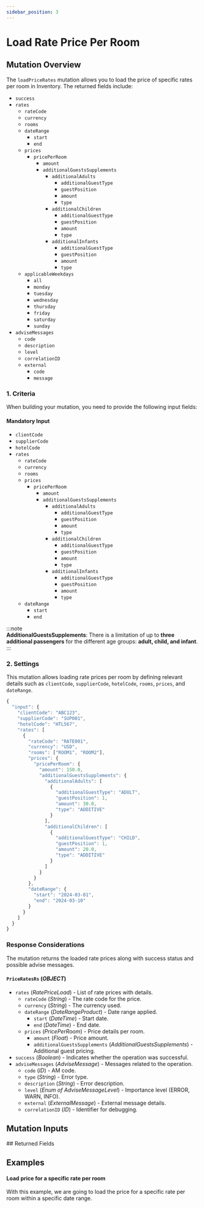 ```yaml
---
sidebar_position: 3
---
```




# Load Rate Price Per Room

## Mutation Overview

The `loadPriceRates` mutation allows you to load the price of specific rates per room in Inventory. The returned fields include:

* `success`
* `rates`
    * `rateCode`
    * `currency`
    * `rooms`
    * `dateRange`
        * `start`
        * `end`
    * `prices`
        * `pricePerRoom`
            * `amount`
            * `additionalGuestsSupplements`
                * `additionalAdults`
                    * `additionalGuestType`
                    * `guestPosition`
                    * `amount`
                    * `type`
                * `additionalChildren`
                    * `additionalGuestType`
                    * `guestPosition`
                    * `amount`
                    * `type`
                * `additionalInfants`
                    * `additionalGuestType`
                    * `guestPosition`
                    * `amount`
                    * `type`
    * `applicableWeekdays`
        * `all`
        * `monday`
        * `tuesday`
        * `wednesday`
        * `thursday`
        * `friday`
        * `saturday`
        * `sunday`
* `adviseMessages`
    * `code`
    * `description`
    * `level`
    * `correlationID`
    * `external`
        * `code`
        * `message`

### 1. Criteria

When building your mutation, you need to provide the following input fields:

#### Mandatory Input
* `clientCode`
* `supplierCode`
* `hotelCode`
* `rates`
    * `rateCode`
    * `currency`
    * `rooms`
    * `prices`
        * `pricePerRoom`
            * `amount`
            * `additionalGuestsSupplements`
                * `additionalAdults`
                    * `additionalGuestType`
                    * `guestPosition`
                    * `amount`
                    * `type`
                * `additionalChildren`
                    * `additionalGuestType`
                    * `guestPosition`
                    * `amount`
                    * `type`
                * `additionalInfants`
                    * `additionalGuestType`
                    * `guestPosition`
                    * `amount`
                    * `type`
    * `dateRange`
        * `start`
        * `end`

:::note  
**AdditionalGuestsSupplements**: There is a limitation of up to **three additional passengers** for the different age groups: **adult, child, and infant**.  
:::  

### 2. Settings

This mutation allows loading rate prices per room by defining relevant details such as `clientCode`, `supplierCode`, `hotelCode`, `rooms`, `prices`, and `dateRange`.

```js
{
  "input": {
    "clientCode": "ABC123",
    "supplierCode": "SUP001",
    "hotelCode": "HTL567",
    "rates": [
      {
        "rateCode": "RATE001",
        "currency": "USD",
        "rooms": ["ROOM1", "ROOM2"],
        "prices": {
          "pricePerRoom": {
            "amount": 150.0,
            "additionalGuestsSupplements": {
              "additionalAdults": [
                {
                  "additionalGuestType": "ADULT",
                  "guestPosition": 1,
                  "amount": 30.0,
                  "type": "ADDITIVE"
                }
              ],
              "additionalChildren": [
                {
                  "additionalGuestType": "CHILD",
                  "guestPosition": 1,
                  "amount": 20.0,
                  "type": "ADDITIVE"
                }
              ]
            }
          }
        },
        "dateRange": {
          "start": "2024-03-01",
          "end": "2024-03-10"
        }
      }
    ]
  }
}
```

### Response Considerations

The mutation returns the loaded rate prices along with success status and possible advise messages.

#### `PriceRatesRs` (*OBJECT*)
* `rates` (*RatePriceLoad*) - List of rate prices with details.
    * `rateCode` (*String*) - The rate code for the price.
    * `currency` (*String*) - The currency used.
    * `dateRange` (*DateRangeProduct*) - Date range applied.
        * `start` (*DateTime*) - Start date.
        * `end` (*DateTime*) - End date.
    * `prices` (*PricePerRoom*) - Price details per room.
        * `amount` (*Float*) - Price amount.
        * `additionalGuestsSupplements` (*AdditionalGuestsSupplements*) - Additional guest pricing.
* `success` (*Boolean*) - Indicates whether the operation was successful.
* `adviseMessages` (*AdviseMessage*) - Messages related to the operation.
    * `code` (*ID*) - AM code.
    * `type` (*String*) - Error type.
    * `description` (*String*) - Error description.
    * `level` (*Enum of AdviseMessageLevel*) - Importance level (ERROR, WARN, INFO).
    * `external` (*ExternalMessage*) - External message details.
    * `correlationID` (*ID*) - Identifier for debugging.

## Mutation Inputs

<InventoryLoadPriceRatesInput />
## Returned Fields

<PriceRatesRs />


## Examples

#### Load price for a specific rate per room

With this example, we are going to load the price for a specific rate per room within a specific date range.

<GraphqlSample query={priceRatesPerRoomLoadMutation} variables={priceRatesPerRoomLoadVariables} />